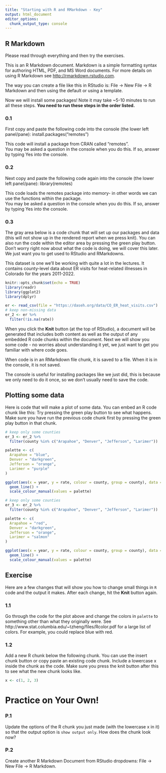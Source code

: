 ```yaml
---
title: "Starting with R and RMarkdown - Key"
output: html_document
editor_options: 
  chunk_output_type: console
---
```


## R Markdown

Please read through everything and then try the exercises.

This is an R Markdown document. Markdown is a simple formatting syntax for authoring HTML, PDF, and MS Word documents. For more details on using R Markdown see <http://rmarkdown.rstudio.com>.

The way you can create a file like this in RStudio is: File → New File → R Markdown and then using the default or using a template.

Now we will install some packages! Note it may take ~5-10 minutes to run all these steps. **You need to run these steps in the order listed.**

### 0.1

First copy and paste the following code into the console (the lower left panel/pane):
install.packages("remotes")

This code will install a package from CRAN called "remotes". <br>
You may be asked a question in the console when you do this. If so, answer by typing Yes into the console.

### 0.2

Next copy and paste the following code again into the console (the lower left panel/pane):
library(remotes)

This code loads the remotes package into memory- in other words we can use the functions within the package.<br>
You may be asked a question in the console when you do this. If so, answer by typing Yes into the console.

### 0.3

The gray area below is a code chunk that will set up our packages and data (this will not show up in the rendered report when we press knit). You can also run the code within the editor area by pressing the green play button. Don't worry right now about what the code is doing, we will cover this later. We just want you to get used to RStudio and RMarkdowns.

This dataset is one we'll be working with quite a lot in the lectures. It contains county-level data about ER visits for heat-related illnesses in Colorado for the years 2011-2022. 

```r
knitr::opts_chunk$set(echo = TRUE)
library(readr)
library(ggplot2)
library(dplyr)

er <- read_csv(file = "https://daseh.org/data/CO_ER_heat_visits.csv")
# keep non-missing data
er_2 <- er %>%
  filter(!is.na(rate))
```

When you click the **Knit** button (at the top of RStudio), a document will be generated that includes both content as well as the output of any embedded R code chunks within the document. 
Next we will show you some code - no worries about understanding it yet, we just want to get you familiar with where code goes. 

When code is in an RMarkdown file chunk, it is saved to a file. When it is in the console, it is not saved. 

The console is useful for installing packages like we just did, this is because we only need to do it once, so we don't usually need to save the code.

## Plotting some data

Here is code that will make a plot of some data.
You can embed an R code chunk like this: Try pressing the green play button to see what happens. Make sure you have run the previous code chunk first by pressing the green play button in that chunk.

```r
# keep only some counties
er_3 <- er_2 %>%
  filter(county %in% c("Arapahoe", "Denver", "Jefferson", "Larimer"))

palette <- c(
  Arapahoe = "blue",
  Denver = "darkgreen",
  Jefferson = "orange",
  Larimer = "purple"
)

ggplot(aes(x = year, y = rate, colour = county, group = county), data = er_3) +
  geom_line() +
  scale_colour_manual(values = palette)
```

```r
# keep only some counties
er_3 <- er_2 %>%
  filter(county %in% c("Arapahoe", "Denver", "Jefferson", "Larimer"))

palette <- c(
  Arapahoe = "red",
  Denver = "darkgreen",
  Jefferson = "orange",
  Larimer = "salmon"
)

ggplot(aes(x = year, y = rate, colour = county, group = county), data = er_3) +
  geom_line() +
  scale_colour_manual(values = palette)
```


## Exercise 

Here are a few changes that will show you how to change small things in `R` code and the output it makes.  After each change, hit the **Knit** button again.



### 1.1

Go through the code for the plot above and change the colors in `palette` to something other than what they originally were. See http://www.stat.columbia.edu/~tzheng/files/Rcolor.pdf for a large list of colors. For example, you could replace blue with red.

### 1.2

Add a new R chunk below the following chunk. You can use the insert chunk button or copy paste an existing code chunk. Include a lowercase x inside the chunk as the code. Make sure you press the knit button after this to see what the new chunk looks like.


```r
x <- c(1, 2, 3)
```

# Practice on Your Own!

### P.1

Update the options of the R chunk you just made (with the lowercase x in it) so that the output option is `show output only`. How does the chunk look now?

### P.2

Create another R Markdown Document from RStudio dropdowns: File → New File → R Markdown.



